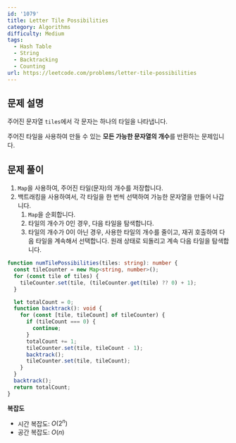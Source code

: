 ```yaml
---
id: '1079'
title: Letter Tile Possibilities
category: Algorithms
difficulty: Medium
tags:
  - Hash Table
  - String
  - Backtracking
  - Counting
url: https://leetcode.com/problems/letter-tile-possibilities
---
```


## 문제 설명

주어진 문자열 `tiles`에서 각 문자는 하나의 타일을 나타냅니다.

주어진 타일을 사용하여 만들 수 있는 **모든 가능한 문자열의 개수**를 반환하는 문제입니다.

## 문제 풀이

1. `Map`을 사용하여, 주어진 타일(문자)의 개수를 저장합니다.
2. 백트래킹을 사용하여서, 각 타일을 한 번씩 선택하여 가능한 문자열을 만들어 나갑니다.
   1. `Map`을 순회합니다.
   2. 타일의 개수가 0인 경우, 다음 타일을 탐색합니다.
   3. 타일의 개수가 0이 아닌 경우, 사용한 타일의 개수를 줄이고, 재귀 호출하여 다음 타일을 계속해서 선택합니다. 원래 상태로 되돌리고 계속 다음 타일을 탐색합니다.

```typescript filename="solution.ts" copy
function numTilePossibilities(tiles: string): number {
  const tileCounter = new Map<string, number>();
  for (const tile of tiles) {
    tileCounter.set(tile, (tileCounter.get(tile) ?? 0) + 1);
  }

  let totalCount = 0;
  function backtrack(): void {
    for (const [tile, tileCount] of tileCounter) {
      if (tileCount === 0) {
        continue;
      }
      totalCount += 1;
      tileCounter.set(tile, tileCount - 1);
      backtrack();
      tileCounter.set(tile, tileCount);
    }
  }
  backtrack();
  return totalCount;
}
```

**복잡도**

- 시간 복잡도: $O(2^n)$
- 공간 복잡도: $O(n)$
